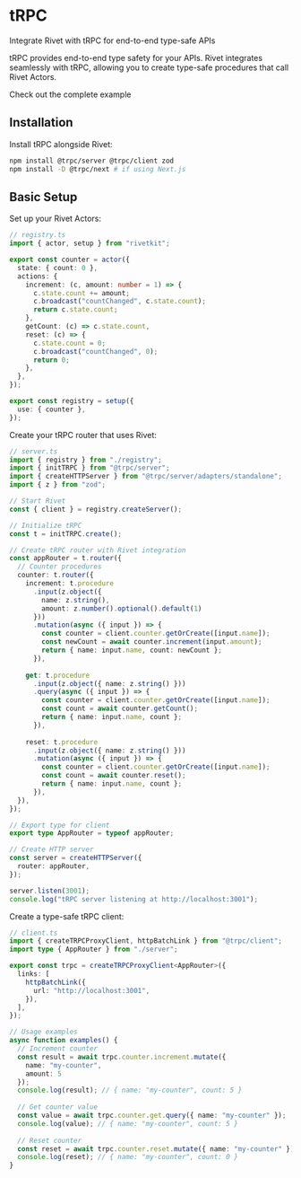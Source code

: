 # tRPC

Integrate Rivet with tRPC for end-to-end type-safe APIs

tRPC provides end-to-end type safety for your APIs. Rivet integrates seamlessly with tRPC, allowing you to create type-safe procedures that call Rivet Actors.

<CardGroup>
<Card title="View Example on GitHub" icon="github" href="https://github.com/rivet-gg/rivetkit/tree/main/examples/trpc">
	Check out the complete example
</Card>
</CardGroup>

## Installation

Install tRPC alongside Rivet:

```bash
npm install @trpc/server @trpc/client zod
npm install -D @trpc/next # if using Next.js
```

## Basic Setup

<Steps>
<Step title="Create Your Registry">
Set up your Rivet Actors:

```typescript
// registry.ts
import { actor, setup } from "rivetkit";

export const counter = actor({
  state: { count: 0 },
  actions: {
    increment: (c, amount: number = 1) => {
      c.state.count += amount;
      c.broadcast("countChanged", c.state.count);
      return c.state.count;
    },
    getCount: (c) => c.state.count,
    reset: (c) => {
      c.state.count = 0;
      c.broadcast("countChanged", 0);
      return 0;
    },
  },
});

export const registry = setup({
  use: { counter },
});
```
</Step>

<Step title="Create tRPC Router">
Create your tRPC router that uses Rivet:

```typescript
// server.ts
import { registry } from "./registry";
import { initTRPC } from "@trpc/server";
import { createHTTPServer } from "@trpc/server/adapters/standalone";
import { z } from "zod";

// Start Rivet
const { client } = registry.createServer();

// Initialize tRPC
const t = initTRPC.create();

// Create tRPC router with Rivet integration
const appRouter = t.router({
  // Counter procedures
  counter: t.router({
    increment: t.procedure
      .input(z.object({ 
        name: z.string(),
        amount: z.number().optional().default(1) 
      }))
      .mutation(async ({ input }) => {
        const counter = client.counter.getOrCreate([input.name]);
        const newCount = await counter.increment(input.amount);
        return { name: input.name, count: newCount };
      }),
    
    get: t.procedure
      .input(z.object({ name: z.string() }))
      .query(async ({ input }) => {
        const counter = client.counter.getOrCreate([input.name]);
        const count = await counter.getCount();
        return { name: input.name, count };
      }),
    
    reset: t.procedure
      .input(z.object({ name: z.string() }))
      .mutation(async ({ input }) => {
        const counter = client.counter.getOrCreate([input.name]);
        const count = await counter.reset();
        return { name: input.name, count };
      }),
  }),
});

// Export type for client
export type AppRouter = typeof appRouter;

// Create HTTP server
const server = createHTTPServer({
  router: appRouter,
});

server.listen(3001);
console.log("tRPC server listening at http://localhost:3001");
```
</Step>

<Step title="Frontend Client">
Create a type-safe tRPC client:

```typescript
// client.ts
import { createTRPCProxyClient, httpBatchLink } from "@trpc/client";
import type { AppRouter } from "./server";

export const trpc = createTRPCProxyClient<AppRouter>({
  links: [
    httpBatchLink({
      url: "http://localhost:3001",
    }),
  ],
});

// Usage examples
async function examples() {
  // Increment counter
  const result = await trpc.counter.increment.mutate({ 
    name: "my-counter", 
    amount: 5 
  });
  console.log(result); // { name: "my-counter", count: 5 }
  
  // Get counter value
  const value = await trpc.counter.get.query({ name: "my-counter" });
  console.log(value); // { name: "my-counter", count: 5 }
  
  // Reset counter
  const reset = await trpc.counter.reset.mutate({ name: "my-counter" });
  console.log(reset); // { name: "my-counter", count: 0 }
}
```
</Step>
</Steps>

